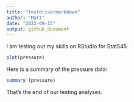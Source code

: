 ```yaml
---
title: "testdrivermarkdown"
author: "Matt"
date: "2022-09-15"
output: github_document 
---
```


I am testing out my skills on RStudio for Stat545.

```r
plot(pressure)
``` 
Here is a summary of the pressure data:

```r
summary (pressure)
```

That's the end of our testing analyses. 
